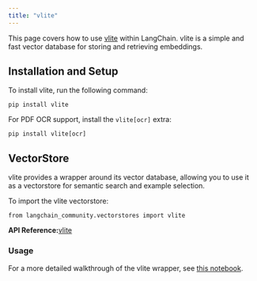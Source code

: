 ```yaml
---
title: "vlite"
---
```


This page covers how to use [vlite](https://github.com/sdan/vlite) within LangChain. vlite is a simple and fast vector database for storing and retrieving embeddings.

## Installation and Setup

To install vlite, run the following command:

```
pip install vlite
```

For PDF OCR support, install the `vlite[ocr]` extra:

```
pip install vlite[ocr]
```

## VectorStore

vlite provides a wrapper around its vector database, allowing you to use it as a vectorstore for semantic search and example selection.

To import the vlite vectorstore:

```
from langchain_community.vectorstores import vlite
```

**API Reference:**[vlite](https://python.langchain.com/api_reference/community/vectorstores/langchain_community.vectorstores.vlite.vlite.html)

### Usage

For a more detailed walkthrough of the vlite wrapper, see [this notebook](/oss/integrations/vectorstores/vlite).
